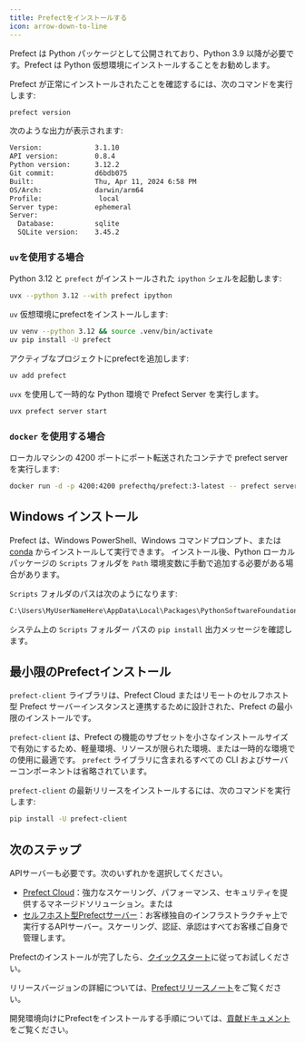 ```yaml
---
title: Prefectをインストールする
icon: arrow-down-to-line
---
```



Prefect は Python パッケージとして公開されており、Python 3.9 以降が必要です。Prefect は Python 仮想環境にインストールすることをお勧めします。

<Installation />

Prefect が正常にインストールされたことを確認するには、次のコマンドを実行します:

```bash
prefect version
```

次のような出力が表示されます:

```bash
Version:             3.1.10
API version:         0.8.4
Python version:      3.12.2
Git commit:          d6bdb075
Built:               Thu, Apr 11, 2024 6:58 PM
OS/Arch:             darwin/arm64
Profile:              local
Server type:         ephemeral
Server:
  Database:          sqlite
  SQLite version:    3.45.2
```

<Accordion title="パワーユーザー向けの追加コマンド">


### `uv`を使用する場合

Python 3.12 と `prefect` がインストールされた `ipython` シェルを起動します:

```bash
uvx --python 3.12 --with prefect ipython
```

`uv` 仮想環境にprefectをインストールします:

```bash
uv venv --python 3.12 && source .venv/bin/activate
uv pip install -U prefect
```

アクティブなプロジェクトにprefectを追加します:

```bash
uv add prefect
```

`uvx` を使用して一時的な Python 環境で Prefect Server を実行します。

```bash
uvx prefect server start
```

### `docker` を使用する場合

ローカルマシンの 4200 ポートにポート転送されたコンテナで prefect server を実行します:

```bash
docker run -d -p 4200:4200 prefecthq/prefect:3-latest -- prefect server start --host 0.0.0.0
```

</Accordion>

## Windows インストール

Prefect は、Windows PowerShell、Windows コマンドプロンプト、または [conda](https://docs.conda.io/projects/conda/en/latest/user-guide/install/windows.html) からインストールして実行できます。
インストール後、Python ローカルパッケージの `Scripts` フォルダを `Path` 環境変数に手動で追加する必要がある場合があります。

`Scripts` フォルダのパスは次のようになります:

```bash
C:\Users\MyUserNameHere\AppData\Local\Packages\PythonSoftwareFoundation.Python.3.11_qbz5n2kfra8p0\LocalCache\local-packages\Python311\Scripts
```

システム上の `Scripts` フォルダー パスの `pip install` 出力メッセージを確認します。

## 最小限のPrefectインストール

`prefect-client` ライブラリは、Prefect Cloud またはリモートのセルフホスト型 Prefect サーバーインスタンスと連携するために設計された、Prefect の最小限のインストールです。

`prefect-client` は、Prefect の機能のサブセットを小さなインストールサイズで有効にするため、軽量環境、リソースが限られた環境、または一時的な環境での使用に最適です。
`prefect` ライブラリに含まれるすべての CLI およびサーバーコンポーネントは省略されています。

`prefect-client` の最新リリースをインストールするには、次のコマンドを実行します:

```bash
pip install -U prefect-client
```

## 次のステップ

APIサーバーも必要です。次のいずれかを選択してください。

* [Prefect Cloud](/v3/manage/cloud/)：強力なスケーリング、パフォーマンス、セキュリティを提供するマネージドソリューション。または
* [セルフホスト型Prefectサーバー](/v3/manage/server/)：お客様独自のインフラストラクチャ上で実行するAPIサーバー。スケーリング、認証、承認はすべてお客様ご自身で管理します。

Prefectのインストールが完了したら、[クイックスタート](/v3/get-started/quickstart/)に従ってお試しください。

リリースバージョンの詳細については、[Prefectリリースノート](https://github.com/PrefectHQ/prefect/releases)をご覧ください。

開発環境向けにPrefectをインストールする手順については、[貢献ドキュメント](/contribute/dev-contribute/)をご覧ください。

